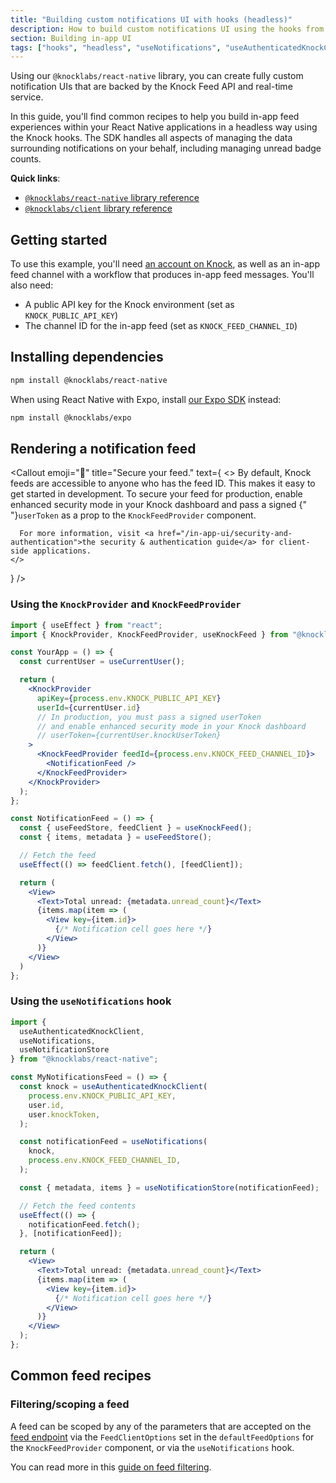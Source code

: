 ```yaml
---
title: "Building custom notifications UI with hooks (headless)"
description: How to build custom notifications UI using the hooks from the Knock React Native SDK.
section: Building in-app UI
tags: ["hooks", "headless", "useNotifications", "useAuthenticatedKnockClient"]
---
```


Using our `@knocklabs/react-native` library, you can create fully custom notification UIs that are backed by the Knock Feed API and real-time service.

In this guide, you'll find common recipes to help you build in-app feed experiences within your React Native applications in a headless way using the Knock hooks. The SDK handles all aspects of managing the data surrounding notifications on your behalf, including managing unread badge counts.

**Quick links**:

- [`@knocklabs/react-native` library reference](/in-app-ui/react-native/sdk/reference)
- [`@knocklabs/client` library reference](/in-app-ui/javascript/sdk/reference)

## Getting started

To use this example, you'll need [an account on Knock](https://dashboard.knock.app), as well as an in-app feed channel with a workflow that produces in-app feed messages. You'll also need:

- A public API key for the Knock environment (set as `KNOCK_PUBLIC_API_KEY`)
- The channel ID for the in-app feed (set as `KNOCK_FEED_CHANNEL_ID`)

## Installing dependencies

```bash title="Install the Knock React Native SDK"
npm install @knocklabs/react-native
```

When using React Native with Expo, install [our Expo SDK](/in-app-ui/react-native/sdk/overview) instead:

```bash title="Install the Knock Expo SDK"
npm install @knocklabs/expo
```

## Rendering a notification feed

<Callout
  emoji="🔐"
  title="Secure your feed."
  text={
    <>
      By default, Knock feeds are accessible to anyone who has the feed ID. This makes it
      easy to get started in development. To secure your feed for production,
      enable enhanced security mode in your Knock dashboard and pass a signed
      {" "}<code>userToken</code> as a prop to the <code>KnockFeedProvider</code> component.

      For more information, visit <a href="/in-app-ui/security-and-authentication">the security & authentication guide</a> for client-side applications.
    </>

}
/>

### Using the `KnockProvider` and `KnockFeedProvider`

```jsx
import { useEffect } from "react";
import { KnockProvider, KnockFeedProvider, useKnockFeed } from "@knocklabs/react-native";

const YourApp = () => {
  const currentUser = useCurrentUser();

  return (
    <KnockProvider
      apiKey={process.env.KNOCK_PUBLIC_API_KEY}
      userId={currentUser.id}
      // In production, you must pass a signed userToken
      // and enable enhanced security mode in your Knock dashboard
      // userToken={currentUser.knockUserToken}
    >
      <KnockFeedProvider feedId={process.env.KNOCK_FEED_CHANNEL_ID}>
        <NotificationFeed />
      </KnockFeedProvider>
    </KnockProvider>
  );
};

const NotificationFeed = () => {
  const { useFeedStore, feedClient } = useKnockFeed();
  const { items, metadata } = useFeedStore();

  // Fetch the feed
  useEffect(() => feedClient.fetch(), [feedClient]);

  return (
    <View>
      <Text>Total unread: {metadata.unread_count}</Text>
      {items.map(item => (
        <View key={item.id}>
          {/* Notification cell goes here */}
        </View>
      )}
    </View>
  )
};
```

### Using the `useNotifications` hook

```jsx
import {
  useAuthenticatedKnockClient,
  useNotifications,
  useNotificationStore
} from "@knocklabs/react-native";

const MyNotificationsFeed = () => {
  const knock = useAuthenticatedKnockClient(
    process.env.KNOCK_PUBLIC_API_KEY,
    user.id,
    user.knockToken,
  );

  const notificationFeed = useNotifications(
    knock,
    process.env.KNOCK_FEED_CHANNEL_ID,
  );

  const { metadata, items } = useNotificationStore(notificationFeed);

  // Fetch the feed contents
  useEffect(() => {
    notificationFeed.fetch();
  }, [notificationFeed]);

  return (
    <View>
      <Text>Total unread: {metadata.unread_count}</Text>
      {items.map(item => (
        <View key={item.id}>
          {/* Notification cell goes here */}
        </View>
      )}
    </View>
  );
};
```

## Common feed recipes

### Filtering/scoping a feed

A feed can be scoped by any of the parameters that are accepted on the [feed endpoint](/api-reference/users/feeds/list_items) via the `FeedClientOptions` set in the `defaultFeedOptions` for the `KnockFeedProvider` component, or via the `useNotifications` hook.

You can read more in this [guide on feed filtering](/in-app-ui/react/filtering-in-app-feeds).
